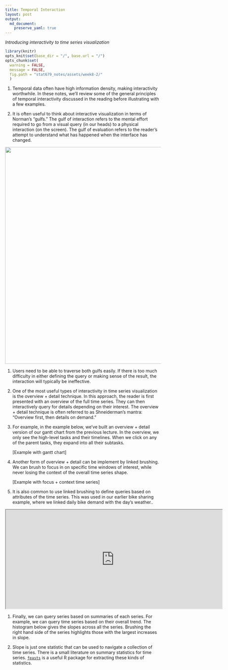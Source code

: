 ```yaml
---
title: Temporal Interaction
layout: post
output: 
  md_document:
    preserve_yaml: true
---
```


_Introducing interactivity to time series visualization_

```r
library(knitr)
opts_knit$set(base_dir = "/", base.url = "/")
opts_chunk$set(
  warning = FALSE, 
  message = FALSE,
  fig.path = "stat679_notes/assets/week8-2/"
  )
```

1. Temporal data often have high information density, making interactivity
worthwhile. In these notes, we’ll review some of the general principles of
temporal interactivity discussed in the reading before illustrating with a few
examples.

1. It is often useful to think about interactive visualization in terms of
Norman’s “gulfs.” The gulf of interaction refers to the mental effort required
to go from a visual query (in our heads) to a physical interaction (on the
screen). The gulf of evaluation refers to the reader’s attempt to understand
what has happened when the interface has changed.

  <img src="https://github.com/krisrs1128/stat679_code/raw/main/examples/week8/week8-2/normans_gulfs.png" width=700/>

1. Users need to be able to traverse both gulfs easily. If there is too much
difficulty in either defining the query or making sense of the result, the
interaction will typically be ineffective.

1. One of the most useful types of interactivity in time series visualization is
the overview + detail technique. In this approach, the reader is first presented
with an overview of the full time series. They can then interactively query for
details depending on their interest. The overview + detail technique is often
referred to as Shneiderman’s mantra: “Overview first, then details on demand.”

1. For example, in the example below, we’ve built an overview + detail version
of our gantt chart from the previous lecture. In the overview, we only see the
high-level tasks and their timelines. When we click on any of the parent tasks,
they expand into all their subtasks.

	[Example with gantt chart]
	
1. Another form of overview + detail can be implement by linked brushing. We can
brush to focus in on specific time windows of interest, while never losing the
context of the overall time series shape.

	[Example with focus + context time series]
	
1. It is also common to use linked brushing to define queries based on
attributes of the time series. This was used in our earlier bike sharing
example, where we linked daily bike demand with the day's weather..

<iframe src="https://krisrs1128.github.io/stat679_code/examples/week6/week6-4/bike.html" width=700 height=320></iframe>

1. Finally, we can query series based on summaries of each series. For example,
we can query time series based on their overall trend. The histogram below gives
the slopes across all the series. Brushing the right hand side of the series
highlights those with the largest increases in slope.

1. Slope is just one statistic that can be used to navigate a collection of time
series. There is a small literature on summary statistics for time series.
[`feasts`](https://feasts.tidyverts.org/) is a useful R package for extracting
these kinds of statistics.
